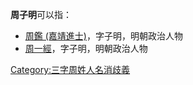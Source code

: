 '''周子明'''可以指：
* [[周鑑_(嘉靖進士)|周鑑 (嘉靖進士)]]，字子明，明朝政治人物
* [[周一經|周一經]]，字子明，明朝政治人物

{{disambig}}

[[Category:三字周姓人名消歧義|Category:三字周姓人名消歧義]]